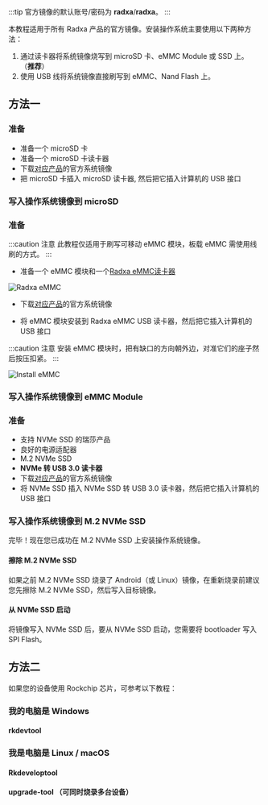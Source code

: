 

:::tip
官方镜像的默认账号/密码为 **radxa**/**radxa**。
:::

本教程适用于所有 Radxa 产品的官方镜像。安装操作系统主要使用以下两种方法：

1. 通过读卡器将系统镜像烧写到 microSD 卡、eMMC Module 或 SSD 上。 （**推荐**）
2. 使用 USB 线将系统镜像直接刷写到 eMMC、Nand Flash 上。

## 方法一

<Tabs queryString="target">

  <TabItem value="microSD" label="microSD">

### 准备

- 准备一个 microSD 卡
- 准备一个 microSD 卡读卡器
- 下载[对应产品](/productlist)的官方系统镜像
- 把 microSD 卡插入 microSD 读卡器, 然后把它插入计算机的 USB 接口

### 写入操作系统镜像到 microSD

<Etcher model={props.model} />

  </TabItem>

  <TabItem value="emmc-module" label="eMMC Module">

### 准备

:::caution 注意
此教程仅适用于刷写可移动 eMMC 模块，板载 eMMC 需使用线刷的方式。
:::

- 准备一个 eMMC 模块和一个[Radxa eMMC读卡器](/accessories/emmc_reader)

![Radxa eMMC](/img/accessories/emmc_related_01.webp)

- 下载[对应产品](/productlist)的官方系统镜像

- 将 eMMC 模块安装到 Radxa eMMC USB 读卡器，然后把它插入计算机的 USB 接口

:::caution 注意
安装 eMMC 模块时，把有缺口的方向朝外边，对准它们的座子然后按压扣紧。
:::

![Install eMMC](/img/accessories/emmc-install2.webp)

### 写入操作系统镜像到 eMMC Module

<Etcher model={props.model} />

  </TabItem>

  <TabItem value="nvme-ssd" label="NVMe SSD">

### 准备

- 支持 NVMe SSD 的瑞莎产品
- 良好的电源适配器
- M.2 NVMe SSD
- **NVMe 转 USB 3.0 读卡器**
- 下载[对应产品](/productlist)的官方系统镜像
- 将 NVMe SSD 插入 NVMe SSD 转 USB 3.0 读卡器，然后把它插入计算机的 USB 接口

### 写入操作系统镜像到 M.2 NVMe SSD

<Etcher model={props.model} />

完毕！现在您已成功在 M.2 NVMe SSD 上安装操作系统镜像。

#### 擦除 M.2 NVMe SSD

如果之前 M.2 NVMe SSD 烧录了 Android（或 Linux）镜像，在重新烧录前建议您先擦除 M.2 NVMe SSD，然后写入目标镜像。

#### 从 NVMe SSD 启动

将镜像写入 NVMe SSD 后，要从 NVMe SSD 启动，您需要将 bootloader 写入 SPI Flash。

  </TabItem>
</Tabs>

<Section compatible="^aml" platform={props.platform}>

## 方法二

如果您的设备使用 Rockchip 芯片，可参考以下教程：

### 我的电脑是 Windows

#### rkdevtool

<Rkdevtool />

### 我是电脑是 Linux / macOS

#### Rkdeveloptool

<Rkdeveloptool />

#### upgrade-tool （可同时烧录多台设备）

<Upgradetool />

</Section>
